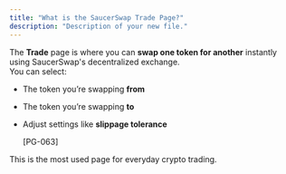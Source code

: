 ```yaml
---
title: "What is the SaucerSwap Trade Page?"
description: "Description of your new file."
---
```


The **Trade** page is where you can **swap one token for another** instantly using SaucerSwap's decentralized exchange.\
You can select:

- The token you’re swapping **from**
- The token you’re swapping **to**
- Adjust settings like **slippage tolerance**

  [PG-063]

This is the most used page for everyday crypto trading.